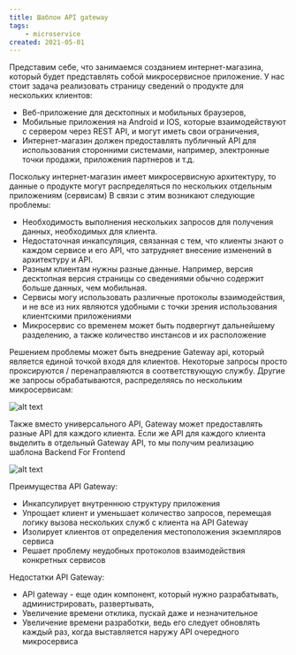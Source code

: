 ```yaml
---
title: Шаблон API gateway
tags:
    - microservice
created: 2021-05-01
---
```


Представим себе, что занимаемся созданием интернет-магазина, который будет представлять собой микросервисное приложение.
У нас стоит задача реализовать страницу сведений о продукте для нескольких клиентов:

* Веб-приложение для десктопных и мобильных браузеров,
* Мобильные приложения на Android и IOS, которые взаимодействуют с сервером через REST API, и могут иметь свои ограничения,
* Интернет-магазин должен предоставлять публичный API для использования сторонними системами, например, электронные точки продажи, приложения партнеров и т.д.

Поскольку интернет-магазин имеет микросервисную архитектуру, то данные о продукте могут распределяться по нескольких отдельным приложениям (сервисам)
В связи с этим возникают следующие проблемы:

* Необходимость выполнения нескольких запросов для получения данных, необходимых для клиента.
* Недостаточная инкапсуляция, связанная с тем, что клиенты знают о каждом сервисе и его API, что затрудняет внесение изменений в архитектуру и API.
* Разным клиентам нужны разные данные. Например, версия десктопная версия страницы со сведениями обычно содержит больше данных, чем мобильная.
* Сервисы могу использовать различные протоколы взаимодействия, и не все из них являются удобными с точки зрения использования клиентскими приложениями
* Микросервис со временем может быть подвергнут дальнейшему разделению, а также количество инстансов и их расположение

Решением проблемы может быть внедрение <Highlight>Gateway api</Highlight>, который является единой точкой входя для клиентов.
Некоторые запросы просто проксируются / перенаправляются в соответствующую службу. Другие же запросы обрабатываются, распределяясь по нескольким микросервисам:

![alt text](https://microservices.io/i/apigateway.jpg)

Также вместо универсального API, Gateway может предоставлять разные API для каждого клиента.
Если же API для каждого клиента выделить в отдельный Gateway API, то мы получим реализацию шаблона Backend For Frontend

![alt text](https://microservices.io/i/bffe.png)

Преимущества API Gateway:

* Инкапсулирует внутреннюю структуру приложения
* Упрощает клиент и уменьшает количество запросов, перемещая логику вызова нескольких служб с клиента на API Gateway
* Изолирует клиентов от определения местоположения экземпляров сервиса
* Решает проблему неудобных протоколов взаимодействия конкретных сервисов

Недостатки API Gateway:

* API gateway - еще один компонент, который нужно разрабатывать, администрировать, развертывать,
* Увеличение времени отклика, пускай даже и незначительное
* Увеличение времени разработки, ведь его следует обновлять каждый раз, когда выставляется наружу API очередного микросервиса